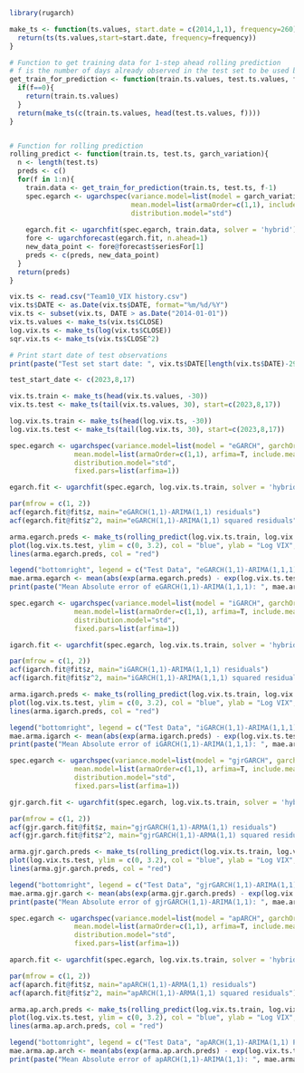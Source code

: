 ```r
library(rugarch)
```


```r
make_ts <- function(ts.values, start.date = c(2014,1,1), frequency=260){
  return(ts(ts.values,start=start.date, frequency=frequency))
}

# Function to get training data for 1-step ahead rolling prediction
# f is the number of days already observed in the test set to be used back in the training data
get_train_for_prediction <- function(train.ts.values, test.ts.values, f) {
  if(f==0){
    return(train.ts.values)
  }
  return(make_ts(c(train.ts.values, head(test.ts.values, f))))
}


# Function for rolling prediction
rolling_predict <- function(train.ts, test.ts, garch_variation){
  n <- length(test.ts)
  preds <- c()
  for(f in 1:n){
    train.data <- get_train_for_prediction(train.ts, test.ts, f-1)
    spec.egarch <- ugarchspec(variance.model=list(model = garch_variation, garchOrder=c(1,1)),
                              mean.model=list(armaOrder=c(1,1), include.mean=T),
                              distribution.model="std") 
    
    egarch.fit <- ugarchfit(spec.egarch, train.data, solver = 'hybrid')
    fore <- ugarchforecast(egarch.fit, n.ahead=1)
    new_data_point <- fore@forecast$seriesFor[1]
    preds <- c(preds, new_data_point)
  }
  return(preds)
}
```


```r
vix.ts <- read.csv("Team10_VIX history.csv")
vix.ts$DATE <- as.Date(vix.ts$DATE, format="%m/%d/%Y")
vix.ts <- subset(vix.ts, DATE > as.Date("2014-01-01"))
vix.ts.values <- make_ts(vix.ts$CLOSE)
log.vix.ts <- make_ts(log(vix.ts$CLOSE))
sqr.vix.ts <- make_ts(vix.ts$CLOSE^2)

# Print start date of test observations
print(paste("Test set start date: ", vix.ts$DATE[length(vix.ts$DATE)-29]))

test_start_date <- c(2023,8,17)

vix.ts.train <- make_ts(head(vix.ts.values, -30))
vix.ts.test <- make_ts(tail(vix.ts.values, 30), start=c(2023,8,17))

log.vix.ts.train <- make_ts(head(log.vix.ts, -30))
log.vix.ts.test <- make_ts(tail(log.vix.ts, 30), start=c(2023,8,17))
```


```r
spec.egarch <- ugarchspec(variance.model=list(model = "eGARCH", garchOrder=c(1,1)),
                mean.model=list(armaOrder=c(1,1), arfima=T, include.mean=T),
                distribution.model="std",
                fixed.pars=list(arfima=1))   

egarch.fit <- ugarchfit(spec.egarch, log.vix.ts.train, solver = 'hybrid')
```

```r
par(mfrow = c(1, 2))
acf(egarch.fit@fit$z, main="eGARCH(1,1)-ARIMA(1,1) residuals")
acf(egarch.fit@fit$z^2, main="eGARCH(1,1)-ARIMA(1,1) squared residuals")
```

```r
arma.egarch.preds <- make_ts(rolling_predict(log.vix.ts.train, log.vix.ts.test, "eGARCH"), start.date=test_start_date)
plot(log.vix.ts.test, ylim = c(0, 3.2), col = "blue", ylab = "Log VIX", xlab = "Time", main = "Test Data vs eGARCH(1,1)-ARIMA(1,1,1) Predictions")
lines(arma.egarch.preds, col = "red")

legend("bottomright", legend = c("Test Data", "eGARCH(1,1)-ARIMA(1,1,1) Predictions"), col = c("blue", "red"), lty = 1)
mae.arma.egarch <- mean(abs(exp(arma.egarch.preds) - exp(log.vix.ts.test)))
print(paste("Mean Absolute error of eGARCH(1,1)-ARIMA(1,1,1): ", mae.arma.egarch))
```



```r
spec.egarch <- ugarchspec(variance.model=list(model = "iGARCH", garchOrder=c(1,1)),
                mean.model=list(armaOrder=c(1,1), arfima=T, include.mean=T),
                distribution.model="std",
                fixed.pars=list(arfima=1))   

igarch.fit <- ugarchfit(spec.egarch, log.vix.ts.train, solver = 'hybrid')
```

```r
par(mfrow = c(1, 2))
acf(igarch.fit@fit$z, main="iGARCH(1,1)-ARIMA(1,1,1) residuals")
acf(igarch.fit@fit$z^2, main="iGARCH(1,1)-ARIMA(1,1,1) squared residuals")
```

```r
arma.igarch.preds <- make_ts(rolling_predict(log.vix.ts.train, log.vix.ts.test, "iGARCH"), start.date=test_start_date)
plot(log.vix.ts.test, ylim = c(0, 3.2), col = "blue", ylab = "Log VIX", xlab = "Time", main = "Test Data vs iGARCH(1,1)-ARIMA(1,1,1) Predictions")
lines(arma.igarch.preds, col = "red")

legend("bottomright", legend = c("Test Data", "iGARCH(1,1)-ARIMA(1,1,1) Predictions"), col = c("blue", "red"), lty = 1)
mae.arma.igarch <- mean(abs(exp(arma.igarch.preds) - exp(log.vix.ts.test)))
print(paste("Mean Absolute error of iGARCH(1,1)-ARIMA(1,1,1): ", mae.arma.igarch))
```

```r
spec.egarch <- ugarchspec(variance.model=list(model = "gjrGARCH", garchOrder=c(1,1)),
                mean.model=list(armaOrder=c(1,1), arfima=T, include.mean=T),
                distribution.model="std",
                fixed.pars=list(arfima=1))   

gjr.garch.fit <- ugarchfit(spec.egarch, log.vix.ts.train, solver = 'hybrid')
```

```r
par(mfrow = c(1, 2))
acf(gjr.garch.fit@fit$z, main="gjrGARCH(1,1)-ARMA(1,1) residuals")
acf(gjr.garch.fit@fit$z^2, main="gjrGARCH(1,1)-ARMA(1,1) squared residuals")
```

```r
arma.gjr.garch.preds <- make_ts(rolling_predict(log.vix.ts.train, log.vix.ts.test, "gjrGARCH"), start.date=test_start_date)
plot(log.vix.ts.test, ylim = c(0, 3.2), col = "blue", ylab = "Log VIX", xlab = "Time", main = "Test Data vs gjrGARCH(1,1)-ARIMA(1,1) Predictions")
lines(arma.gjr.garch.preds, col = "red")

legend("bottomright", legend = c("Test Data", "gjrGARCH(1,1)-ARIMA(1,1) Predictions"), col = c("blue", "red"), lty = 1)
mae.arma.gjr.garch <- mean(abs(exp(arma.gjr.garch.preds) - exp(log.vix.ts.test)))
print(paste("Mean Absolute error of gjrGARCH(1,1)-ARIMA(1,1): ", mae.arma.gjr.garch))
```

```r
spec.egarch <- ugarchspec(variance.model=list(model = "apARCH", garchOrder=c(1,1)),
                mean.model=list(armaOrder=c(1,1), arfima=T, include.mean=T),
                distribution.model="std",
                fixed.pars=list(arfima=1))   

aparch.fit <- ugarchfit(spec.egarch, log.vix.ts.train, solver = 'hybrid')
```

```r
par(mfrow = c(1, 2))
acf(aparch.fit@fit$z, main="apARCH(1,1)-ARMA(1,1) residuals")
acf(aparch.fit@fit$z^2, main="apARCH(1,1)-ARMA(1,1) squared residuals")
```

```r
arma.ap.arch.preds <- make_ts(rolling_predict(log.vix.ts.train, log.vix.ts.test, "apARCH"), start.date=test_start_date)
plot(log.vix.ts.test, ylim = c(0, 3.2), col = "blue", ylab = "Log VIX", xlab = "Time", main = "Test Data vs apARCH(1,1)-ARIMA(1,1) Predictions")
lines(arma.ap.arch.preds, col = "red")

legend("bottomright", legend = c("Test Data", "apARCH(1,1)-ARIMA(1,1) Predictions"), col = c("blue", "red"), lty = 1)
mae.arma.ap.arch <- mean(abs(exp(arma.ap.arch.preds) - exp(log.vix.ts.test)))
print(paste("Mean Absolute error of apARCH(1,1)-ARIMA(1,1): ", mae.arma.ap.arch))
```



